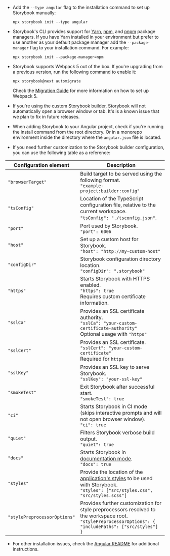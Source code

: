 - Add the `--type angular` flag to the installation command to set up Storybook manually:

  ```shell
  npx storybook init --type angular
  ```

- Storybook's CLI provides support for [Yarn](https://yarnpkg.com/), [npm](https://www.npmjs.com/), and [pnpm](https://pnpm.io/) package managers. If you have Yarn installed in your environment but prefer to use another as your default package manager add the `--package-manager` flag to your installation command. For example:

  ```shell
  npx storybook init --package-manager=npm
  ```

- Storybook supports Webpack 5 out of the box. If you're upgrading from a previous version, run the following command to enable it:

  ```shell
  npx storybook@next automigrate
  ```

  Check the [Migration Guide](https://github.com/storybookjs/storybook/blob/next/MIGRATION.md#automigrate) for more information on how to set up Webpack 5.

- If you're using the custom Storybook builder, Storybook will not automatically open a browser window or tab. It's is a known issue that we plan to fix in future releases.

- When adding Storybook to your Angular project, check if you're running the install command from the root directory. Or in a monorepo environment inside the directory where the `angular.json` file is located.

- If you need further customization to the Storybook builder configuration, you can use the following table as a reference:

| Configuration element        | Description                                                                                                                                                                                      |
| ---------------------------- | ------------------------------------------------------------------------------------------------------------------------------------------------------------------------------------------------ |
| `"browserTarget"`            | Build target to be served using the following format. <br/> `"example-project:builder:config"`                                                                                                   |
| `"tsConfig"`                 | Location of the TypeScript configuration file, relative to the current workspace. <br/> `"tsConfig": "./tsconfig.json"`.                                                                         |
| `"port"`                     | Port used by Storybook. <br/> `"port": 6006`                                                                                                                                                     |
| `"host"`                     | Set up a custom host for Storybook. <br/> `"host": "http://my-custom-host"`                                                                                                                      |
| `"configDir"`                | Storybook configuration directory location. <br/> `"configDir": ".storybook"`                                                                                                                    |
| `"https"`                    | Starts Storybook with HTTPS enabled. <br/> `"https": true` <br/> Requires custom certificate information.                                                                                        |
| `"sslCa"`                    | Provides an SSL certificate authority. <br/> `"sslCa": "your-custom-certificate-authority"` <br/> Optional usage with `"https"`                                                                  |
| `"sslCert"`                  | Provides an SSL certificate. <br/> `"sslCert": "your-custom-certificate"` <br/> Required for `https`                                                                                             |
| `"sslKey"`                   | Provides an SSL key to serve Storybook. <br/> `"sslKey": "your-ssl-key"`                                                                                                                         |
| `"smokeTest"`                | Exit Storybook after successful start. <br/> `"smokeTest": true`                                                                                                                                 |
| `"ci"`                       | Starts Storybook in CI mode (skips interactive prompts and will not open browser window). <br/> `"ci": true`                                                                                     |
| `"quiet"`                    | Filters Storybook verbose build output. <br/> `"quiet": true`                                                                                                                                    |
| `"docs"`                     | Starts Storybook in [documentation mode](../writing-docs/build-documentation.md#preview-storybooks-documentation). <br/> `"docs": true`                                                      |
| `"styles"`                   | Provide the location of the [application's styles](../configure/styling-and-css.md#importing-css-files) to be used with Storybook. <br/> `"styles": ["src/styles.css", "src/styles.scss"]` <br/> |
| `"stylePreprocessorOptions"` | Provides further customization for style preprocessors resolved to the workspace root. <br/> `"stylePreprocessorOptions": { "includePaths": ["src/styles"] }`                                    |

- For other installation issues, check the [Angular README](https://github.com/storybookjs/storybook/tree/next/code/frameworks/angular) for additional instructions.
